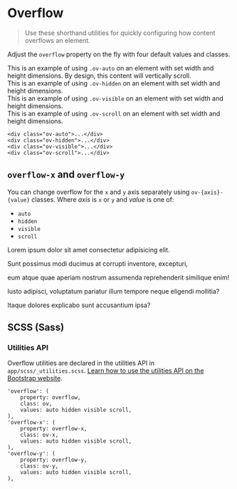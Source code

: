 
<Meta title='Utilities/Other/Overflow' />


# Overflow

> Use these shorthand utilities for quickly configuring how content overflows an element.

Adjust the `overflow` property on the fly with four default values and classes.

<Canvas>
<div class="d-flex text-lg">
	<div class="ov-auto bg-light p-8 mb-8" style={{ 'max-width': '170px', 'max-height': '100px' }}>
		This is an example of using <code>.ov-auto</code> on an element with set width and height dimensions. By design,
		this content will vertically scroll.
	</div>
	<div class="ov-hidden bg-light p-8 mb-8" style={{ 'max-width': '170px', 'max-height': '100px' }}>
		This is an example of using <code>.ov-hidden</code> on an element with set width and height dimensions.
	</div>
	<div class="ov-visible bg-light p-8 mb-8" style={{ 'max-width': '170px', 'max-height': '100px' }}>
		This is an example of using <code>.ov-visible</code> on an element with set width and height dimensions.
	</div>
	<div class="ov-scroll p-8 bg-light" style={{ 'max-width': '170px', 'max-height': '100px' }}>
		This is an example of using <code>.ov-scroll</code> on an element with set width and height dimensions.
	</div>
</div>
</Canvas>

```
<div class="ov-auto">...</div>
<div class="ov-hidden">...</div>
<div class="ov-visible">...</div>
<div class="ov-scroll">...</div>
```

## `overflow-x` and `overflow-y`

You can change overflow for the `x` and `y` axis separately using `ov-{axis}-{value}` classes. Where *axis* is `x` or
`y` and *value* is one of:

- `auto`
- `hidden`
- `visible`
- `scroll`

<Canvas>
<div class="ov-x-hidden ov-y-scroll text-nowrap" style={{height: '80px', width: '50%'}}>
	<p>Lorem ipsum dolor sit amet consectetur adipisicing elit.</p>
	<p>Sunt possimus modi ducimus at corrupti inventore, excepturi,</p>
	<p>eum atque quae aperiam nostrum assumenda reprehenderit similique enim!</p>
	<p>Iusto adipisci, voluptatum pariatur illum tempore neque eligendi mollitia?</p>
	<p>Itaque dolores explicabo sunt accusantium ipsa?</p>
</div>
</Canvas>

## SCSS (Sass)

### Utilities API

Overflow utilities are declared in the utilities API in `app/scss/_utilities.scss`.
[Learn how to use the utilities API on the Bootstrap website](https://getbootstrap.com/docs/5.1/utilities/api/#using-the-api).

```
'overflow': (
	property: overflow,
	class: ov,
	values: auto hidden visible scroll,
),
'overflow-x': (
	property: overflow-x,
	class: ov-x,
	values: auto hidden visible scroll,
),
'overflow-y': (
	property: overflow-y,
	class: ov-y,
	values: auto hidden visible scroll,
),
```
